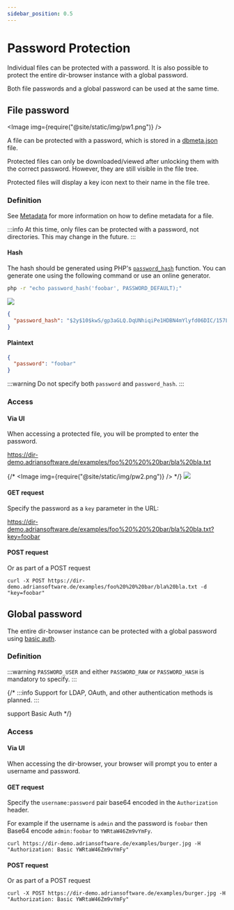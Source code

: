 ---
sidebar_position: 0.5
---


# Password Protection

Individual files can be protected with a password.
It is also possible to protect the entire dir-browser instance with a global password.

Both file passwords and a global password can be used at the same time.

## File password

<Image img={require("@site/static/img/pw1.png")} />

A file can be protected with a password, which is stored in a [dbmeta.json](/configuration/metadata.md) file.

Protected files can only be downloaded/viewed after unlocking them with the correct password. However, they are still visible in the file tree.

Protected files will display a key icon next to their name in the file tree.

### Definition

See [Metadata](metadata.md) for more information on how to define metadata for a file.

:::info
At this time, only files can be protected with a password, not directories. This may change in the future.
:::

#### Hash

The hash should be generated using PHP's [`password_hash`](https://www.php.net/manual/en/function.password-hash.php) function.
You can generate one using the following command or use an online generator.
```bash
php -r "echo password_hash('foobar', PASSWORD_DEFAULT);"
```

![](password1.png)


```json title="/examples/pwhash protected.txt.dbmeta.json"
{
  "password_hash": "$2y$10$kwS/gp3aGLQ.DqUNhiqiPe1HDBN4mYlyfd06DIC/157L9WAaWngIy"
}
```

#### Plaintext

```json title="/examples/foo bar/bla bla.txt.dbmeta.json"
{
  "password": "foobar"
}
```

:::warning
Do not specify both `password` and `password_hash`.
:::


### Access

#### Via UI

When accessing a protected file, you will be prompted to enter the password.

https://dir-demo.adriansoftware.de/examples/foo%20%20%20bar/bla%20bla.txt

{/* <Image img={require("@site/static/img/pw2.png")} /> */}
![](password3.png)

#### GET request

Specify the password as a `key` parameter in the URL:

https://dir-demo.adriansoftware.de/examples/foo%20%20%20bar/bla%20bla.txt?key=foobar

#### POST request

Or as part of a POST request

```
curl -X POST https://dir-demo.adriansoftware.de/examples/foo%20%20%20bar/bla%20bla.txt -d "key=foobar"
```

## Global password

The entire dir-browser instance can be protected with a global password using [basic auth](https://en.wikipedia.org/wiki/Basic_access_authentication). 

### Definition


<EnvConfig name="PASSWORD_USER|PASSWORD_RAW|PASSWORD_HASH" init="<empty>|<empty>|<empty>" values="<string>|<string>|<hash>" desc="Username|Plaintext password|Hash of a password. See definition above." versions="3.3|3.3|3.3"/>

:::warning
`PASSWORD_USER` and either `PASSWORD_RAW` or `PASSWORD_HASH` is mandatory to specify.
:::

{/* :::info
Support for LDAP, OAuth, and other authentication methods is planned.
:::

support Basic Auth */}

### Access

#### Via UI

When accessing the dir-browser, your browser will prompt you to enter a username and password.

#### GET request

Specify the `username:password` pair base64 encoded in the `Authorization` header.

For example if the username is `admin` and the password is `foobar` then Base64 encode `admin:foobar` to `YWRtaW46Zm9vYmFy`.

```
curl https://dir-demo.adriansoftware.de/examples/burger.jpg -H "Authorization: Basic YWRtaW46Zm9vYmFy"
```

#### POST request

Or as part of a POST request

```
curl -X POST https://dir-demo.adriansoftware.de/examples/burger.jpg -H "Authorization: Basic YWRtaW46Zm9vYmFy"
```
